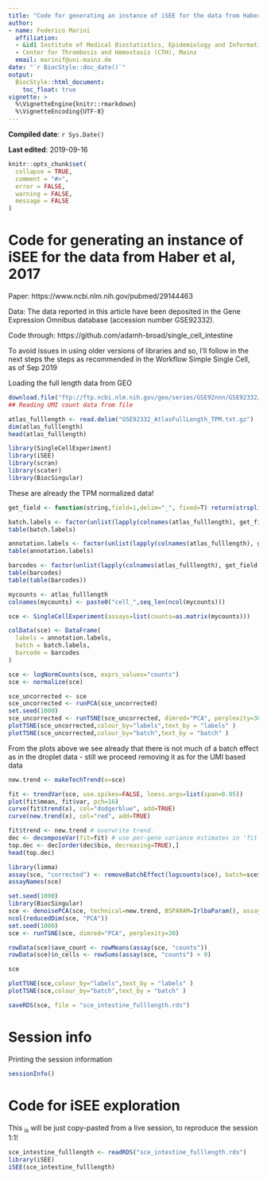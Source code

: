 ```yaml
---
title: "Code for generating an instance of iSEE for the data from Haber et al, 2017"
author:
- name: Federico Marini
  affiliation: 
  - &id1 Institute of Medical Biostatistics, Epidemiology and Informatics (IMBEI), Mainz
  - Center for Thrombosis and Hemostasis (CTH), Mainz
  email: marinif@uni-mainz.de
date: "`r BiocStyle::doc_date()`"
output: 
  BiocStyle::html_document:
    toc_float: true
vignette: >
  %\VignetteEngine{knitr::rmarkdown}
  %\VignetteEncoding{UTF-8}
---
```


**Compiled date**: `r Sys.Date()`

**Last edited**: 2019-09-16

```r
knitr::opts_chunk$set(
  collapse = TRUE,
  comment = "#>",
  error = FALSE,
  warning = FALSE,
  message = FALSE
)
```




# Code for generating an instance of iSEE for the data from Haber et al, 2017

Paper: https://www.ncbi.nlm.nih.gov/pubmed/29144463

Data: The data reported in this article have been deposited in the Gene Expression Omnibus database (accession number GSE92332).

Code through: https://github.com/adamh-broad/single_cell_intestine

To avoid issues in using older versions of libraries and so, I'll follow in the next steps the steps as recommended in the Workflow Simple Single Cell, as of Sep 2019


Loading the full length data from GEO

```r
download.file("ftp://ftp.ncbi.nlm.nih.gov/geo/series/GSE92nnn/GSE92332/suppl/GSE92332_AtlasFullLength_TPM.txt.gz", destfile="GSE92332_AtlasFullLength_TPM.txt.gz")
## Reading UMI count data from file
```


```r
atlas_fulllength <- read.delim("GSE92332_AtlasFullLength_TPM.txt.gz")
dim(atlas_fulllength)
head(atlas_fulllength)
```


```r
library(SingleCellExperiment)
library(iSEE)
library(scran)
library(scater)
library(BiocSingular)
```

These are already the TPM normalized data!

```r
get_field <- function(string,field=1,delim="_", fixed=T) return(strsplit(string,delim, fixed=fixed)[[1]][field])

batch.labels <- factor(unlist(lapply(colnames(atlas_fulllength), get_field, 3,"_")))
table(batch.labels)

annotation.labels <- factor(unlist(lapply(colnames(atlas_fulllength), get_field, 5,"_")))
table(annotation.labels)

barcodes <- factor(unlist(lapply(colnames(atlas_fulllength), get_field, 1,"_")))
table(barcodes)
table(table(barcodes))
```


```r
mycounts <- atlas_fulllength
colnames(mycounts) <- paste0("cell_",seq_len(ncol(mycounts)))

sce <- SingleCellExperiment(assays=list(counts=as.matrix(mycounts)))

colData(sce) <- DataFrame(
  labels = annotation.labels,
  batch = batch.labels,
  barcode = barcodes
)

sce <- logNormCounts(sce, exprs_values="counts")
sce <- normalize(sce)
```


```r
sce_uncorrected <- sce
sce_uncorrected <- runPCA(sce_uncorrected)
set.seed(1000)
sce_uncorrected <- runTSNE(sce_uncorrected, dimred="PCA", perplexity=30)
plotTSNE(sce_uncorrected,colour_by="labels",text_by = "labels" )
plotTSNE(sce_uncorrected,colour_by="batch",text_by = "batch" )
```

From the plots above we see already that there is not much of a batch effect as in the droplet data - still we proceed removing it as for the UMI based data


```r
new.trend <- makeTechTrend(x=sce)

fit <- trendVar(sce, use.spikes=FALSE, loess.args=list(span=0.05))
plot(fit$mean, fit$var, pch=16)
curve(fit$trend(x), col="dodgerblue", add=TRUE)
curve(new.trend(x), col="red", add=TRUE)

fit$trend <- new.trend # overwrite trend.
dec <- decomposeVar(fit=fit) # use per-gene variance estimates in 'fit'.
top.dec <- dec[order(dec$bio, decreasing=TRUE),] 
head(top.dec)

library(limma)
assay(sce, "corrected") <- removeBatchEffect(logcounts(sce), batch=sce$batch)
assayNames(sce)

set.seed(1000)
library(BiocSingular)
sce <- denoisePCA(sce, technical=new.trend, BSPARAM=IrlbaParam(), assay.type="corrected")
ncol(reducedDim(sce, "PCA"))
set.seed(1000)
sce <- runTSNE(sce, dimred="PCA", perplexity=30)

rowData(sce)$ave_count <- rowMeans(assay(sce, "counts"))
rowData(sce)$n_cells <- rowSums(assay(sce, "counts") > 0)

sce

plotTSNE(sce,colour_by="labels",text_by = "labels" )
plotTSNE(sce,colour_by="batch",text_by = "batch" )
```

```r
saveRDS(sce, file = "sce_intestine_fulllength.rds")
```


# Session info {-}

Printing the session information

```r
sessionInfo()
```


# Code for iSEE exploration

This ~is~ will be just copy-pasted from a live session, to reproduce the session 1:1!

```r
sce_intestine_fulllength <- readRDS("sce_intestine_fulllength.rds")
library(iSEE)
iSEE(sce_intestine_fulllength)
```




